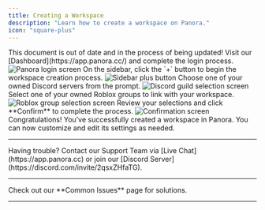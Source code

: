 ---
title: Creating a Workspace
description: "Learn how to create a workspace on Panora."
icon: "square-plus"
---

<Warning>
  This document is out of date and in the process of being updated!
</Warning>

<Steps>

<Step title="Log in to Panora">  
Visit our [Dashboard](https://app.panora.cc/) and complete the login process.

<Frame>  
<img src="/images/Screenshot_80.png" alt="Panora login screen" />  
</Frame>  
</Step>

<Step title="Select the '+' Button">  
On the sidebar, click the `+` button to begin the workspace creation process.

<Frame>  
<img src="/images/Screenshot_83.png" alt="Sidebar plus button" />  
</Frame>  
</Step>

<Step title="Select a Guild">  
Choose one of your owned Discord servers from the prompt.

<Frame>  
<img src="/images/Screenshot_84.png" alt="Discord guild selection screen" />  
</Frame>  
</Step>

<Step title="Select a Roblox Group">  
Select one of your owned Roblox groups to link with your workspace.

<Frame>  
<img src="/images/Screenshot_85.png" alt="Roblox group selection screen" />  
</Frame>  
</Step>

<Step title="Confirm Selections">  
Review your selections and click **Confirm** to complete the process.

<Frame>  
<img src="/images/Screenshot_86.png" alt="Confirmation screen" />  
</Frame>  
</Step>

<Step title="Workspace Created!">
  Congratulations! You’ve successfully created a workspace in Panora. You can
  now customize and edit its settings as needed.
</Step>

</Steps>

---

<Tip>
  Having trouble? Contact our Support Team via [Live
  Chat](https://app.panora.cc) or join our [Discord
  Server](https://discord.com/invite/2qsxZHfaTG).
</Tip>

---

<CardGroup cols={1}>
  <Card
    title="Getting an Error?"
    icon="triangle-exclamation"
    href="/help-docs/common-issues"
    horizontal
  >
    Check out our **Common Issues** page for solutions.
  </Card>
</CardGroup>

---
